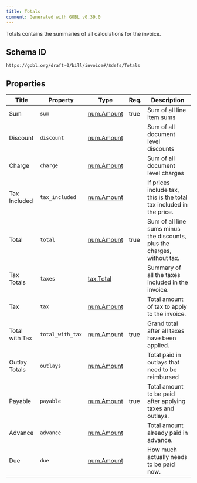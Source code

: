 ```yaml
---
title: Totals
comment: Generated with GOBL v0.39.0
---
```


Totals contains the summaries of all calculations for the invoice.

## Schema ID

`https://gobl.org/draft-0/bill/invoice#/$defs/Totals`

## Properties

| Title          | Property         | Type                              | Req. | Description                                                              |
|----------------|------------------|-----------------------------------|------|--------------------------------------------------------------------------|
| Sum            | `sum`            | [num.Amount](/draft-0/num/amount) | true | Sum of all line item sums                                                |
| Discount       | `discount`       | [num.Amount](/draft-0/num/amount) |      | Sum of all document level discounts                                      |
| Charge         | `charge`         | [num.Amount](/draft-0/num/amount) |      | Sum of all document level charges                                        |
| Tax Included   | `tax_included`   | [num.Amount](/draft-0/num/amount) |      | If prices include tax, this is the total tax included in the price.      |
| Total          | `total`          | [num.Amount](/draft-0/num/amount) | true | Sum of all line sums minus the discounts, plus the charges, without tax. |
| Tax Totals     | `taxes`          | [tax.Total](/draft-0/tax/total)   |      | Summary of all the taxes included in the invoice.                        |
| Tax            | `tax`            | [num.Amount](/draft-0/num/amount) |      | Total amount of tax to apply to the invoice.                             |
| Total with Tax | `total_with_tax` | [num.Amount](/draft-0/num/amount) | true | Grand total after all taxes have been applied.                           |
| Outlay Totals  | `outlays`        | [num.Amount](/draft-0/num/amount) |      | Total paid in outlays that need to be reimbursed                         |
| Payable        | `payable`        | [num.Amount](/draft-0/num/amount) | true | Total amount to be paid after applying taxes and outlays.                |
| Advance        | `advance`        | [num.Amount](/draft-0/num/amount) |      | Total amount already paid in advance.                                    |
| Due            | `due`            | [num.Amount](/draft-0/num/amount) |      | How much actually needs to be paid now.                                  |

